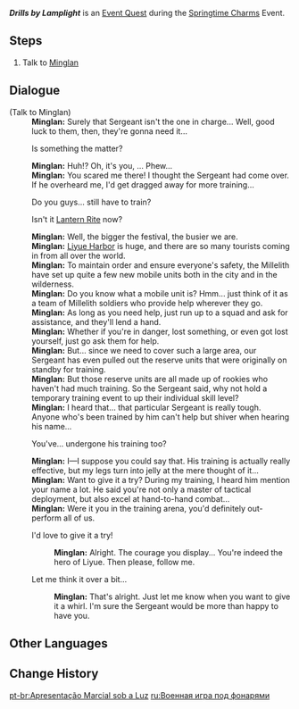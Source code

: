 {{Quest Infobox
|id            = 71541
|image         = Event Quest Drills by Lamplight.png
|type          = World
|event_name    = Springtime Charms
|requirement   = 
* Completed step 3 in ''[[Liyue Celebrates and Eight Adepts Face a Hidden Calamity]]''
|characters    = Minglan; Traveler
|startLocation = [[Liyue Harbor]], [[Liyue]]
|region        = Liyue
|area          = Sea of Clouds
|subarea       = Liyue Harbor
|next          = 
|rewards       = Mora*10,000;Adventurer's Experience*4
|otherRewards  = 
* Unlocks the [[Springtime Charms/Drills by Lamplight|Drills by Lamplight]] subevent.
}}
'''''Drills by Lamplight''''' is an [[Event Quest]] during the [[Springtime Charms]] Event.

==Steps==
# Talk to [[Minglan]]

==Dialogue==
{{Quest Description|A [[Millelith]] soldier seems to be troubled by something...}}
{{Dialogue Start}}
;(Talk to Minglan)
:'''Minglan:''' Surely that Sergeant isn't the one in charge... Well, good luck to them, then, they're gonna need it...
:{{DIcon}} Is something the matter?
:'''Minglan:''' Huh!? Oh, it's you, {{Traveler}}... Phew...
:'''Minglan:''' You scared me there! I thought the Sergeant had come over. If he overheard me, I'd get dragged away for more training...
:{{DIcon}} Do you guys... still have to train?
:{{DIcon}} Isn't it [[Lantern Rite Festival|Lantern Rite]] now?
:'''Minglan:''' Well, the bigger the festival, the busier we are.
:'''Minglan:''' [[Liyue Harbor]] is huge, and there are so many tourists coming in from all over the world.
:'''Minglan:''' To maintain order and ensure everyone's safety, the Millelith have set up quite a few new mobile units both in the city and in the wilderness.
:'''Minglan:''' Do you know what a mobile unit is? Hmm... just think of it as a team of Millelith soldiers who provide help wherever they go.
:'''Minglan:''' As long as you need help, just run up to a squad and ask for assistance, and they'll lend a hand.
:'''Minglan:''' Whether if you're in danger, lost something, or even got lost yourself, just go ask them for help.
:'''Minglan:''' But... since we need to cover such a large area, our Sergeant has even pulled out the reserve units that were originally on standby for training.
:'''Minglan:''' But those reserve units are all made up of rookies who haven't had much training. So the Sergeant said, why not hold a temporary training event to up their individual skill level?
:'''Minglan:''' I heard that... that particular Sergeant is really tough. Anyone who's been trained by him can't help but shiver when hearing his name...
:{{DIcon}} You've... undergone his training too?
:'''Minglan:''' I&mdash;I suppose you could say that. His training is actually really effective, but my legs turn into jelly at the mere thought of it...
:'''Minglan:''' Want to give it a try? During my training, I heard him mention your name a lot. He said you're not only a master of tactical deployment, but also excel at hand-to-hand combat...
:'''Minglan:''' Were it you in the training arena, you'd definitely out-perform all of us.
:{{DIcon|Drills by Lamplight}} I'd love to give it a try!
::'''Minglan:''' Alright. The courage you display... You're indeed the hero of Liyue. Then please, follow me.
:{{DIcon}} Let me think it over a bit...
::'''Minglan:''' That's alright. Just let me know when you want to give it a whirl. I'm sure the Sergeant would be more than happy to have you.
{{Dialogue End}}

==Other Languages==
{{Other Languages
|en       = Drills by Lamplight
|zhs      = 灯下演武
|zhs_rm   = 
|zht      = 燈下演武
|zht_rm   = 
|zh_tl    = 
|ja       = 灯下演武
|ja_rm    = Touka Enbu
|ja_tl    = Martial Training Under the Lanterns
|ko       = 등불 연무
|ko_tl    = 
|es       = Entrenamiento bajo las linternas
|es_tl    = Training Under the Lanterns
|fr       = Exercices à la lampette
|fr_tl    = Exercises by Lamplight
|ru       = Военная игра под фонарями
|ru_tl    = 
|th       = ประชันใต้แสงไฟ
|th_rm    = 
|th_tl    = 
|vi       = Diễn Võ Dưới Ánh Đèn
|vi_tl    = 
|de       = Kriegskunst im Lampenlicht
|de_tl    = 
|id       = Bela Diri di Bawah Lentera
|id_tl    = Martial Training Under the Lanterns
|pt       = Apresentação Marcial sob a Luz
|pt_tl    = 
|tr       = Fener Işığında Talim
|tr_tl    = 
|it       = Esercitazioni al lume di lanterna
|it_tl    = 
}}

==Change History==
{{Change History|5.3}}

[[pt-br:Apresentação Marcial sob a Luz]]
[[ru:Военная игра под фонарями]]